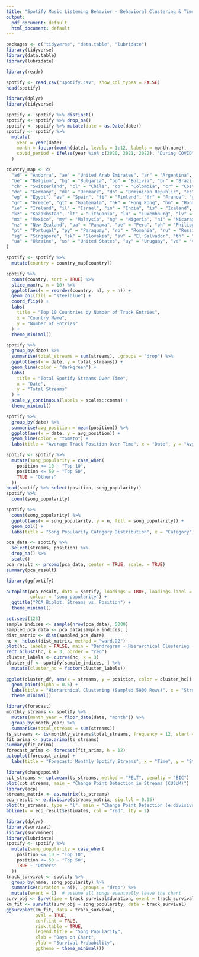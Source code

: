 ```yaml
---
title: "Spotify Music Listening Behavior - Behavioral Clustering & Time Series Analysis"
output:
  pdf_document: default
  html_document: default
---
```


```r
packages <- c("tidyverse", "data.table", "lubridate")
library(tidyverse)
library(data.table)
library(lubridate)
```

```r
library(readr)

spotify <- read_csv("spotify.csv", show_col_types = FALSE)
head(spotify)
```
```r
library(dplyr)
library(tidyverse)

spotify <- spotify %>% distinct()
spotify <- spotify %>% drop_na()
spotify <- spotify %>% mutate(date = as.Date(date))
spotify <- spotify %>%
  mutate(
    year = year(date),
    month = factor(month(date), levels = 1:12, labels = month.name),
    covid_period = ifelse(year %in% c(2020, 2021, 2022), "During COVID", "Pre/Post COVID")
  )

```

```r
country_map <- c(
  "ad" = "Andorra", "ae" = "United Arab Emirates", "ar" = "Argentina", "at" = "Austria", "au" = "Australia",
  "be" = "Belgium", "bg" = "Bulgaria", "bo" = "Bolivia", "br" = "Brazil", "by" = "Belarus", "ca" = "Canada",
  "ch" = "Switzerland", "cl" = "Chile", "co" = "Colombia", "cr" = "Costa Rica", "cy" = "Cyprus", "cz" = "Czech Republic",
  "de" = "Germany", "dk" = "Denmark", "do" = "Dominican Republic", "ec" = "Ecuador", "ee" = "Estonia",
  "eg" = "Egypt", "es" = "Spain", "fi" = "Finland", "fr" = "France", "gb" = "United Kingdom", "global" = "Global",
  "gr" = "Greece", "gt" = "Guatemala", "hk" = "Hong Kong", "hn" = "Honduras", "hu" = "Hungary", "id" = "Indonesia",
  "ie" = "Ireland", "il" = "Israel", "in" = "India", "is" = "Iceland", "it" = "Italy", "jp" = "Japan", "kr" = "South Korea",
  "kz" = "Kazakhstan", "lt" = "Lithuania", "lu" = "Luxembourg", "lv" = "Latvia", "ma" = "Morocco", "mt" = "Malta",
  "mx" = "Mexico", "my" = "Malaysia", "ng" = "Nigeria", "ni" = "Nicaragua", "nl" = "Netherlands", "no" = "Norway",
  "nz" = "New Zealand", "pa" = "Panama", "pe" = "Peru", "ph" = "Philippines", "pk" = "Pakistan", "pl" = "Poland",
  "pt" = "Portugal", "py" = "Paraguay", "ro" = "Romania", "ru" = "Russia", "sa" = "Saudi Arabia", "se" = "Sweden",
  "sg" = "Singapore", "sk" = "Slovakia", "sv" = "El Salvador", "th" = "Thailand", "tr" = "Turkey", "tw" = "Taiwan",
  "ua" = "Ukraine", "us" = "United States", "uy" = "Uruguay", "ve" = "Venezuela", "vn" = "Vietnam", "za" = "South Africa"
)

```

```r
spotify <- spotify %>%
  mutate(country = country_map[country])
```


```r
spotify %>%
  count(country, sort = TRUE) %>%
  slice_max(n, n = 10) %>%
  ggplot(aes(x = reorder(country, n), y = n)) +
  geom_col(fill = "steelblue") +
  coord_flip() +
  labs(
    title = "Top 10 Countries by Number of Track Entries",
    x = "Country Name",
    y = "Number of Entries"
  ) +
  theme_minimal()


```

```r
spotify %>%
  group_by(date) %>%
  summarise(total_streams = sum(streams), .groups = "drop") %>%
  ggplot(aes(x = date, y = total_streams)) +
  geom_line(color = "darkgreen") +
  labs(
    title = "Total Spotify Streams Over Time",
    x = "Date",
    y = "Total Streams"
  ) +
  scale_y_continuous(labels = scales::comma) +
  theme_minimal()
```
```r
spotify %>%
  group_by(date) %>%
  summarise(avg_position = mean(position)) %>%
  ggplot(aes(x = date, y = avg_position)) +
  geom_line(color = "tomato") +
  labs(title = "Average Track Position Over Time", x = "Date", y = "Avg. Chart Position")

```

```r
spotify <- spotify %>%
  mutate(song_popularity = case_when(
    position <= 10 ~ "Top 10",
    position <= 50 ~ "Top 50",
    TRUE ~ "Others"
  ))
head(spotify %>% select(position, song_popularity))
spotify %>% 
  count(song_popularity)

spotify %>%
  count(song_popularity) %>%
  ggplot(aes(x = song_popularity, y = n, fill = song_popularity)) +
  geom_col() +
  labs(title = "Song Popularity Category Distribution", x = "Category", y = "Count")
```
```r
pca_data <- spotify %>%
  select(streams, position) %>%
  drop_na() %>%
  scale()  
pca_result <- prcomp(pca_data, center = TRUE, scale. = TRUE)
summary(pca_result)

```



```r
library(ggfortify)

autoplot(pca_result, data = spotify, loadings = TRUE, loadings.label = TRUE,
         colour = 'song_popularity') +
  ggtitle("PCA Biplot: Streams vs. Position") +
  theme_minimal()
```


```r
set.seed(123)
sample_indices <- sample(nrow(pca_data), 5000)
sampled_pca_data <- pca_data[sample_indices, ]
dist_matrix <- dist(sampled_pca_data)
hc <- hclust(dist_matrix, method = "ward.D2")
plot(hc, labels = FALSE, main = "Dendrogram - Hierarchical Clustering (Sampled Data)")
rect.hclust(hc, k = 3, border = "red")
cluster_labels <- cutree(hc, k = 3)
cluster_df <- spotify[sample_indices, ] %>%
  mutate(cluster_hc = factor(cluster_labels))

ggplot(cluster_df, aes(x = streams, y = position, color = cluster_hc)) +
  geom_point(alpha = 0.6) +
  labs(title = "Hierarchical Clustering (Sampled 5000 Rows)", x = "Streams", y = "Position") +
  theme_minimal()

```


```r
library(forecast)
monthly_streams <- spotify %>%
  mutate(month_year = floor_date(date, "month")) %>%
  group_by(month_year) %>%
  summarise(total_streams = sum(streams))
ts_streams <- ts(monthly_streams$total_streams, frequency = 12, start = c(2014, 1))
fit_arima <- auto.arima(ts_streams)
summary(fit_arima)
forecast_arima <- forecast(fit_arima, h = 12)
autoplot(forecast_arima) +
  labs(title = "Forecast: Monthly Spotify Streams", x = "Time", y = "Streams")

```

```r
library(changepoint)
cpt_streams <- cpt.mean(ts_streams, method = "PELT", penalty = "BIC")
plot(cpt_streams, main = "Change Point Detection in Streams (CUSUM)")
library(ecp)
streams_matrix <- as.matrix(ts_streams)
ecp_result <- e.divisive(streams_matrix, sig.lvl = 0.05)
plot(ts_streams, type = "l", main = "Change Point Detection (e.divisive)")
abline(v = ecp_result$estimates, col = "red", lty = 2)


```

```r
library(dplyr)
library(survival)
library(survminer)
library(lubridate)
spotify <- spotify %>%
  mutate(song_popularity = case_when(
    position <= 10 ~ "Top 10",
    position <= 50 ~ "Top 50",
    TRUE ~ "Others"
  ))
track_survival <- spotify %>%
  group_by(name, song_popularity) %>%
  summarise(duration = n(), .groups = "drop") %>%
  mutate(event = 1)  # assume all songs eventually leave the chart
surv_obj <- Surv(time = track_survival$duration, event = track_survival$event)
km_fit <- survfit(surv_obj ~ song_popularity, data = track_survival)
ggsurvplot(km_fit, data = track_survival,
           pval = TRUE,
           conf.int = TRUE,
           risk.table = TRUE,
           legend.title = "Song Popularity",
           xlab = "Days on Chart",
           ylab = "Survival Probability",
           ggtheme = theme_minimal())


```


